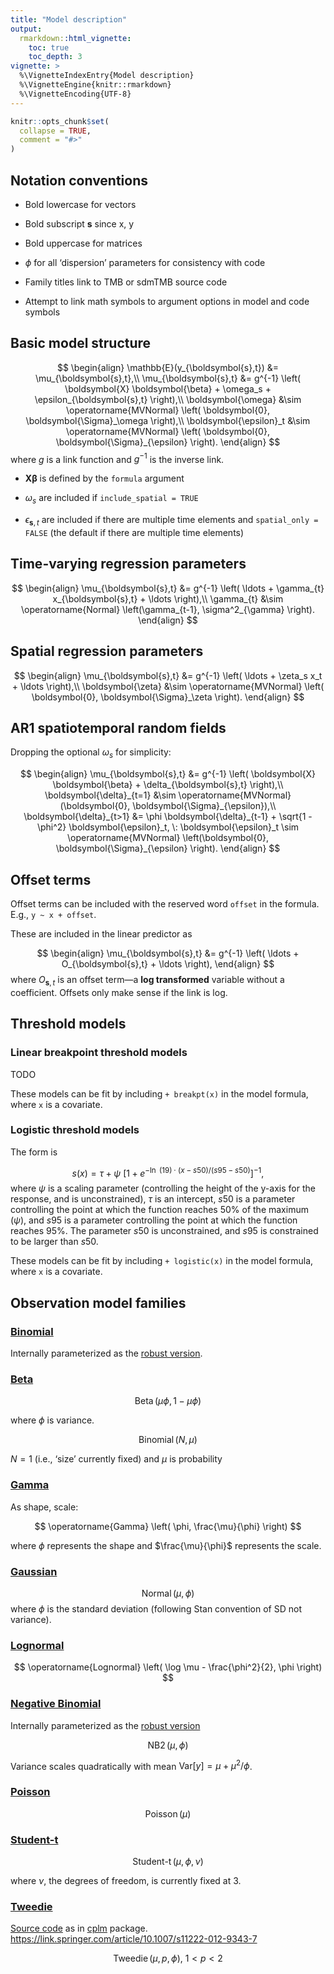 ```yaml
---
title: "Model description"
output:
  rmarkdown::html_vignette:
    toc: true
    toc_depth: 3
vignette: >
  %\VignetteIndexEntry{Model description}
  %\VignetteEngine{knitr::rmarkdown}
  %\VignetteEncoding{UTF-8}
---
```


```r
knitr::opts_chunk$set(
  collapse = TRUE,
  comment = "#>"
)
```

\newcommand{\s}{\boldsymbol{s}}

## Notation conventions

* Bold lowercase for vectors

* Bold subscript $\s$ since x, y

* Bold uppercase for matrices

* $\phi$ for all 'dispersion' parameters for consistency with code

* Family titles link to TMB or sdmTMB source code

* Attempt to link math symbols to argument options in model and code symbols

## Basic model structure

$$
\begin{align}
  \mathbb{E}(y_{\s,t}) &= \mu_{\s,t},\\
  \mu_{\s,t} &= g^{-1} 
  \left( \boldsymbol{X} \boldsymbol{\beta} + \omega_s + \epsilon_{\s,t} \right),\\
  \boldsymbol{\omega} &\sim \operatorname{MVNormal} \left( \boldsymbol{0}, \boldsymbol{\Sigma}_\omega \right),\\
  \boldsymbol{\epsilon}_t &\sim \operatorname{MVNormal} \left( \boldsymbol{0}, \boldsymbol{\Sigma}_{\epsilon} \right).
\end{align}
$$
where $g$ is a link function and $g^{-1}$ is the inverse link.

* $\boldsymbol{X} \boldsymbol{\beta}$ is defined by the `formula` argument

* $\omega_s$ are included if `include_spatial = TRUE`

* $\epsilon_{\s,t}$ are included if there are multiple time elements and `spatial_only = FALSE` (the default if there are multiple time elements)

## Time-varying regression parameters

$$
\begin{align}
  \mu_{\s,t} &= g^{-1} \left( \ldots + \gamma_{t} x_{\s,t} + \ldots \right),\\
  \gamma_{t} &\sim \operatorname{Normal} \left(\gamma_{t-1}, \sigma^2_{\gamma} \right).
\end{align}
$$

## Spatial regression parameters

$$
\begin{align}
  \mu_{\s,t} &= g^{-1} \left( \ldots + \zeta_s x_t + \ldots \right),\\
  \boldsymbol{\zeta} &\sim \operatorname{MVNormal} \left( \boldsymbol{0}, \boldsymbol{\Sigma}_\zeta \right).
\end{align}
$$

## AR1 spatiotemporal random fields

Dropping the optional $\omega_s$ for simplicity:

$$
\begin{align}
\mu_{\s,t} &= g^{-1} \left( \boldsymbol{X} \boldsymbol{\beta} + \delta_{\s,t} \right),\\
\boldsymbol{\delta}_{t=1} &\sim \operatorname{MVNormal} (\boldsymbol{0}, \boldsymbol{\Sigma}_{\epsilon}),\\
\boldsymbol{\delta}_{t>1} &= \phi \boldsymbol{\delta}_{t-1} + \sqrt{1 - \phi^2} \boldsymbol{\epsilon}_t,  \:
\boldsymbol{\epsilon}_t \sim \operatorname{MVNormal} \left(\boldsymbol{0}, \boldsymbol{\Sigma}_{\epsilon} \right).
\end{align}
$$

## Offset terms

Offset terms can be included with the reserved word `offset` in the formula. E.g., `y ~ x + offset`.

These are included in the linear predictor as

$$
\begin{align}
  \mu_{\s,t} &= g^{-1} \left( \ldots + O_{\s,t} + \ldots \right),
\end{align}
$$
where $O_{\s,t}$ is an offset term---a **log transformed** variable without a coefficient. Offsets only make sense if the link is log.

## Threshold models

### Linear breakpoint threshold models

TODO

These models can be fit by including `+ breakpt(x)` in the model formula, where `x` is a covariate.

### Logistic threshold models

The form is 

$$
s(x)=\tau + \psi\ { \left[ 1+{ e }^{ -\ln\ \left(19\right) \cdot \left( x-s50 \right) 
     / \left(s95 - s50 \right) } \right] }^{-1},
$$
where $\psi$ is a scaling parameter (controlling the height of the y-axis for the response, and is unconstrained), $\tau$ is an intercept, $s50$ is a parameter controlling the point at which the function reaches 50% of the maximum ($\psi$), and $s95$ is a parameter controlling the point at which the function reaches 95%. The parameter $s50$ is unconstrained, and $s95$ is constrained to be larger than $s50$.

These models can be fit by including `+ logistic(x)` in the model formula, where `x` is a covariate.

## Observation model families

### [Binomial](https://kaskr.github.io/adcomp/group__R__style__distribution.html#gaee11f805f02bc1febc6d7bf0487671be)

Internally parameterized as the [robust version](https://kaskr.github.io/adcomp/group__R__style__distribution.html#gaecb5a18095a320b42e2d20c4b120f5f5).

### [Beta](https://kaskr.github.io/adcomp/group__R__style__distribution.html#ga5324c83759d5211c7c2fbbad37fa8e59)

$$
\operatorname{Beta} \left(\mu \phi, 1 - \mu \phi \right)
$$

where $\phi$ is variance.

$$
\operatorname{Binomial} \left( N, \mu \right)
$$

$N = 1$ (i.e., 'size' currently fixed) and $\mu$ is probability

### [Gamma](https://kaskr.github.io/adcomp/group__R__style__distribution.html#gab0e2205710a698ad6a0ed39e0652c9a3)

As shape, scale:

$$
\operatorname{Gamma} \left( \phi, \frac{\mu}{\phi}  \right)
$$

where $\phi$ represents the shape and $\frac{\mu}{\phi}$ represents the scale.

### [Gaussian](https://kaskr.github.io/adcomp/dnorm_8hpp.html)

$$
\operatorname{Normal} \left( \mu, \phi \right)
$$
where $\phi$ is the standard deviation (following Stan convention of SD not variance).

### [Lognormal](https://github.com/pbs-assess/sdmTMB/blob/28a93496a93b12e5a2f73f703bc96afbf14d86c1/src/sdmTMB.cpp#L22-L30)

$$
\operatorname{Lognormal} \left( \log \mu - \frac{\phi^2}{2}, \phi \right)
$$


### [Negative Binomial](https://kaskr.github.io/adcomp/group__R__style__distribution.html#ga76266c19046e04b651fce93aa0810351)

Internally parameterized as the [robust version](https://kaskr.github.io/adcomp/group__R__style__distribution.html#gaa23e3ede4669d941b0b54314ed42a75c)

$$
\operatorname{NB2} \left( \mu, \phi \right)
$$

Variance scales quadratically with mean $\mathrm{Var}[y] = \mu + \mu^2 / \phi$.

### [Poisson](https://kaskr.github.io/adcomp/group__R__style__distribution.html#gaa1ed15503e1441a381102a8c4c9baaf1)

$$
\operatorname{Poisson} \left( \mu \right)
$$

### [Student-t](https://github.com/pbs-assess/sdmTMB/blob/28a93496a93b12e5a2f73f703bc96afbf14d86c1/src/sdmTMB.cpp#L11-L20)

$$
\operatorname{Student-t} \left( \mu, \phi, \nu \right)
$$

where $\nu$, the degrees of freedom, is currently fixed at 3.

### [Tweedie](https://kaskr.github.io/adcomp/group__R__style__distribution.html#ga262f3c2d1cf36f322a62d902a608aae0)

[Source code](https://kaskr.github.io/adcomp/tweedie_8cpp_source.html) as in [cplm](https://CRAN.R-project.org/package=cplm) package. <https://link.springer.com/article/10.1007/s11222-012-9343-7>

$$
\operatorname{Tweedie} \left(\mu, p, \phi \right), \: 1 < p < 2
$$


